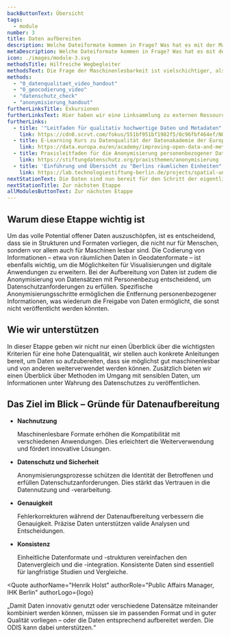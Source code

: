 ```yaml
---
backButtonText: Übersicht
tags:
  - module
number: 3
title: Daten aufbereiten
description: Welche Dateiformate kommen in Frage? Was hat es mit der Maschinenlesbarkeit auf sich? Was muss in Sachen Datenschutz beachtet werden?
metaDescription: Welche Dateiformate kommen in Frage? Was hat es mit der Maschinenlesbarkeit auf sich? Was muss in Sachen Datenschutz beachtet werden?
icon: ./images/module-3.svg
methodsTitle: Hilfreiche Wegbegleiter
methodsText: Die Frage der Maschinenlesbarkeit ist vielschichtiger, als es zunächst erscheinen mag. Deshalb haben wir anschauliche Videotutorials erstellt, die alles Wissenswerte zusammenfassen. Wer Daten anonymisieren muss, bekommt mit unserem Handout einen ersten Eindruck über die verfügbaren Möglichkeiten.
methods:
  - "0_datenqualitaet_video_handout"
  - "0_geocodierung_video"
  - "datenschutz_check"
  - "anonymisierung_handout"
furtherLinksTitle: Exkursionen
furtherLinksText: Hier haben wir eine Linksammlung zu externen Ressourcen zusammengetragen, die einen noch tieferen Einstieg in die Thematik ermöglichen.
furtherLinks:
  - title: '"Leitfaden für qualitativ hochwertige Daten und Metadaten" von Fraunhofer Fokus'
    link: https://cdn0.scrvt.com/fokus/551bf951bf1982f5/0c96fbf464ef/NQDM_Leitfaden_2019.pdf
  - title: E-Learning Kurs zu Datenqualität der Datenakademie der Europäischen Union (in englischer Sprache)
    link: https://data.europa.eu/en/academy/improving-open-data-and-metadata-quality
  - title: Praxisleitfaden für die Anonymisierung personenbezogener Daten von der Stiftung Datenschutz
    link: https://stiftungdatenschutz.org/praxisthemen/anonymisierung
  - title: 'Einführung und Übersicht zu "Berlins räumlichen Einheiten" der Technologiestiftung Berlin'
    link: https://lab.technologiestiftung-berlin.de/projects/spatial-units/de/
nextStationText: Die Daten sind nun bereit für den Schritt der eigentlichen Veröffentlichung. In der nächsten Etappe beleuchten wir die verschiedenen Möglichkeiten für die Bereitstellung über das Berliner Datenportal.
nextStationTitle: Zur nächsten Etappe
allModulesButtonText: Zur nächsten Etappe
---
```


## Warum diese Etappe wichtig ist

Um das volle Potential offener Daten auszuschöpfen, ist es entscheidend, dass sie in Strukturen und Formaten vorliegen, die nicht nur für Menschen, sondern vor allem auch für Maschinen lesbar sind. Die Codierung von Informationen – etwa von räumlichen Daten in Geodatenformate – ist ebenfalls wichtig, um die Möglichkeiten für Visualisierungen und digitale Anwendungen zu erweitern. Bei der Aufbereitung von Daten ist zudem die Anonymisierung von Datensätzen mit Personenbezug entscheidend, um Datenschutzanforderungen zu erfüllen. Spezifische Anonymisierungsschritte ermöglichen die Entfernung personenbezogener Informationen, was wiederum die Freigabe von Daten ermöglicht, die sonst nicht veröffentlicht werden könnten.

## Wie wir unterstützen

In dieser Etappe geben wir nicht nur einen Überblick über die wichtigsten Kriterien für eine hohe Datenqualität, wir stellen auch konkrete Anleitungen bereit, um Daten so aufzubereiten, dass sie möglichst gut maschinenlesbar und von anderen weiterverwendet werden können. Zusätzlich bieten wir einen Überblick über Methoden im Umgang mit sensiblen Daten, um Informationen unter Wahrung des Datenschutzes zu veröffentlichen.

<TextContentSection class="bg-bg-alt px-0 sm:px-6" largeContainer>
  <h2>Das Ziel im Blick – Gründe für Datenaufbereitung</h2>
  <ul class="lg:grid lg:grid-cols-2 gap-x-6">
    <li>
      <strong>Nachnutzung</strong>
      <p class="mt-0 text-balance">Maschinenlesbare Formate erhöhen die Kompatibilität mit verschiedenen Anwendungen. Dies erleichtert die Weiterverwendung und fördert innovative Lösungen.</p>
    </li>
    <li>
      <strong>Datenschutz und Sicherheit</strong>
      <p class="mt-0 text-balance">Anonymisierungsprozesse schützen die Identität der Betroffenen und erfüllen Datenschutzanforderungen. Dies stärkt das Vertrauen in die Datennutzung und -verarbeitung.</p>
    </li>
    <li>
      <strong>Genauigkeit</strong>
      <p class="mt-0 text-balance">Fehlerkorrekturen während der Datenaufbereitung verbessern die Genauigkeit. Präzise Daten unterstützen valide Analysen und Entscheidungen.</p>
    </li>
    <li>
      <strong>Konsistenz</strong>
      <p class="mt-0 text-balance">Einheitliche Datenformate und -strukturen vereinfachen den Datenvergleich und die -integration. Konsistente Daten sind essentiell für langfristige Studien und Vergleiche.</p>
    </li>
  </ul>

</TextContentSection>


<Quote
  authorName="Henrik Holst"
  authorRole="Public Affairs Manager, IHK Berlin"
  authorLogo={logo}
>
  „Damit Daten innovativ genutzt oder verschiedene Datensätze miteinander
  kombiniert werden können, müssen sie im passenden Format und in guter Qualität
  vorliegen – oder die Daten entsprechend aufbereitet werden. Die ODIS kann
  dabei unterstützen.“
</Quote>
